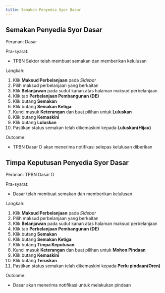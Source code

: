 ```yaml
---
title: Semakan Penyedia Syor Dasar
---
```


## Semakan Penyedia Syor Dasar
Peranan: Dasar

Pra-syarat:
* TPBN Sektor telah membuat semakan dan memberikan kelulusan

Langkah:
1. Klik **Maksud Perbelanjaan** pada *Sidebar*
2. Pilih maksud perbelanjaan yang berkaitan
3. Klik **Belanjawan** pada sudut kanan atas halaman maksud perbelanjaan
4. Klik tab **Perbelanjaan Pembangunan (DE)**
5. Klik butang **Semakan**
6. Klik butang **Semakan Ketiga**  
7. Kunci masuk **Keterangan** dan buat pilihan untuk **Luluskan**
8. Klik butang **Kemaskini**
9. Klik butang **Luluskan** 
10. Pastikan status semakan telah dikemaskini kepada **Luluskan(Hijau)**

Outcome:
* TPBN Dasar D akan menerima notifikasi selepas kelulusan diberikan

## Timpa Keputusan Penyedia Syor Dasar
Peranan: TPBN Dasar D

Pra-syarat:
* Dasar telah membuat semakan dan memberikan kelulusan

Langkah:
1. Klik **Maksud Perbelanjaan** pada *Sidebar*
2. Pilih maksud perbelanjaan yang berkaitan
3. Klik **Belanjawan** pada sudut kanan atas halaman maksud perbelanjaan
4. Klik tab **Perbelanjaan Pembangunan (DE)**
5. Klik butang **Semakan**
6. Klik butang **Semakan Ketiga**  
7. Klik butang **Timpa Keputusan**
8. Kunci masuk **Keterangan** dan buat pilihan untuk **Mohon Pindaan**
9. Klik butang **Kemaskini**
10. Klik butang **Teruskan** 
11. Pastikan status semakan telah dikemaskini kepada **Perlu pindaan(Oren)**

Outcome:
* Dasar akan menerima notifikasi untuk melakukan pindaan 